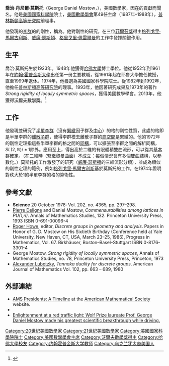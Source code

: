{{Infobox scientist
| name              = 喬治·莫斯托
| birth_date        = {{birth date and age|1923|07|04}}
| birth_place = [[美國|美國]][[麻薩諸塞州|麻薩諸塞州]][[波士頓|波士頓]]
| nationality       = [[美國|美國]]
| fields            =
| workplaces        = [[約翰·霍普金斯大學|約翰·霍普金斯大學]]<br />[[耶魯大學|耶魯大學]]
| alma_mater        = [[哈佛大學|哈佛大學]]
| thesis_title      = The Extensibility of Local Lie Groups of Transformations and Groups on Surfaces
| thesis_url        = http://www.jstor.org/stable/1969437
| thesis_year       = 1948
| doctoral_advisor  = {{tsl|en|Garrett Birkhoff|加勒特·伯克霍夫}}
| awards            = [[沃爾夫數學獎|沃爾夫數學獎]] (2013) <br> {{tsl|en|Leroy P. Steele Prize|Leroy P. Steele獎}} (1993)
}}
'''喬治·丹尼爾·莫斯托'''（George Daniel Mostow，{{bd|1923年|7月4日}}），美國數學家，因在{{tsl|en|Lie theory|李理論}}的貢獻而聞名。他是[[美國國家科學院|美國國家科學院]]院士，[[美國數學學會|美國數學學會]]第49任主席（1987年–1988年），[[普林斯頓高等研究院|普林斯頓高等研究院]]前理事。

他發現的[[李群|李群]]的{{tsl|en|lattice (group)|格 (群論)|格}}的剛性，稱為{{tsl|en|Mostow rigidity|莫斯托剛性}}。他對剛性的研究，在三位[[菲爾茲獎|菲爾茲獎]]得主[[格列戈里·馬爾古利斯|格列戈里·馬爾古利斯]]、[[威廉·瑟斯頓|威廉·瑟斯頓]]、[[格里戈里·佩雷爾曼|格里戈里·佩雷爾曼]]的工作中發揮關鍵作用。

== 生平 ==
喬治·莫斯托生於1923年。1948年他獲得[[哈佛大學|哈佛大學]]博士學位。他從1952年到1961年在[[約翰·霍普金斯大學|約翰·霍普金斯大學]]出任第一份主要教職，從1961年起在耶魯大學擔任教授，直至1999年退休。1974年，他獲選為美國國家科學院院士。從1982年到1992年，他擔任[[普林斯頓高等研究院|普林斯頓高等研究院]]的理事。1993年，他因著研究成果及1973年的著作''Strong rigidity of locally symmetric spaces''，獲得美國數學學會{{tsl|en|Leroy P. Steele Prize|Leroy P. Steele獎|Leroy P. Steele重大研究貢獻獎}}。2013年，他獲得[[沃爾夫數學獎|沃爾夫數學獎]]。<ref>{{cite journal|author=Helgason, Sigurdur|authorlink=Sigurdur Helgason (mathematician)|title=Review: ''Strong rigidity of locally symmetric spaces'', by G. D. Mostow|journal=Bull. Amer. Math. Soc.|year=1975|volume=81|issue=3, Part 1|pages=509–514|url=http://www.ams.org/journals/bull/1975-81-03/S0002-9904-1975-13726-8/|doi=10.1090/s0002-9904-1975-13726-8|access-date=2016-01-05|archive-date=2019-11-13|archive-url=https://web.archive.org/web/20191113023621/https://www.ams.org/journals/bull/1975-81-03/S0002-9904-1975-13726-8/|dead-url=no}}</ref>

==工作==
他發現並研究了[[半單李群|半單李群]]（沒有[[緊緻|緊緻]]因子群及[[中心_(群論)|中心]]）的格的剛性性質，此處的格即是半單李群的[[離散群|離散子群]]，使得李群模去離散子群的[[商空間|商空間]]是緊緻的。他的1972年的剛性定理指這些半單李群的格之間的[[群同構|同構]]，可以擴張至李群之間的解析同構，<math>SL(2,\mathbb R)/ \pm 1</math>除外。應用至{{tsl|en|hyperbolic manifold|雙曲流形}}上，得出高於二維的有限體積雙曲流形，可以從其[[基本群|基本群]]確定。（在二維時（緊緻[[黎曼曲面|黎曼曲面]]）不成立：每個情況會有多個雙曲結構，以{{tsl|en|Teichmüller space|泰希米勒空間}}參數化。）莫斯托的工作激發了{{tsl|en|Symmetric space|對稱空間}}的研究（[[威廉·瑟斯頓|威廉·瑟斯頓]]的三維流形分類），並成為類似的剛性定理的範例，例如[[格列戈里·馬爾古利斯|格列戈里·馬爾古利斯]]基於莫斯托的工作，在1974年證明對秩大於1的半單李群的格的算術性。

== 參考文獻 ==

* '''Science''' 20 October 1978: Vol. 202. no. 4365, pp. 297–298.
* [[Pierre_Deligne|Pierre Deligne]] and Daniel Mostow, ''Commensurabilities among lattices in PU(1,n)''. Annals of Mathematics Studies, 132. Princeton University Press, 1993 ISBN 0-691-00096-4
* [[Roger_Evans_Howe|Roger Howe]], editor, ''Discrete groups in geometry and analysis''. Papers in Honor of G. D. Mostow on His Sixtieth Birthday (Conference held at Yale University, New Haven, CT, USA, March 23–25, 1986), Progress in Mathematics, Vol. 67. Birkhäuser, Boston–Basel–Stuttgart ISBN 0-8176-3301-4
* George Mostow, ''Strong rigidity of locally symmetric spaces'', Annals of Mathematics Studies, no. 78, Princeton University Press, Princeton, 1973
* [[Alexander_Lubotzky|Alexander Lubotzky]], ''Tannaka duality for discrete groups''. American Journal of Mathematics Vol. 102, pp. 663 – 689, 1980
{{reflist}}

== 外部連結 ==
* [http://www.ams.org/ams/49-mostow.html AMS Presidents: A Timeline]{{Wayback|url=http://www.ams.org/ams/49-mostow.html |date=20090107034343 }} at the [[American_Mathematical_Society|American Mathematical Society]] website.
* {{MathGenealogy|id=28467}}
* [http://www.haaretz.com/news/features/enlightenment-at-a-red-traffic-light.premium-1.523627 Enlightenment at a red traffic light: Wolf Prize laureate Prof. George Daniel Mostow made his greatest scientific breakthrough while driving.]{{Wayback|url=http://www.haaretz.com/news/features/enlightenment-at-a-red-traffic-light.premium-1.523627 |date=20130627022137 }}

{{Wolf Prize in Mathematics}}

{{Authority control}}

{{DEFAULTSORT:Mostow, George}}
[[Category:20世紀美國數學家|Category:20世紀美國數學家]]
[[Category:21世紀美國數學家|Category:21世紀美國數學家]]
[[Category:美國國家科學院院士|Category:美國國家科學院院士]]
[[Category:美國數學學會主席|Category:美國數學學會主席]]
[[Category:沃爾夫數學獎得主|Category:沃爾夫數學獎得主]]
[[Category:哈佛大學校友|Category:哈佛大學校友]]
[[Category:约翰霍普金斯大学教师|Category:约翰霍普金斯大学教师]]
[[Category:乌克兰犹太裔美国人|Category:乌克兰犹太裔美国人]]